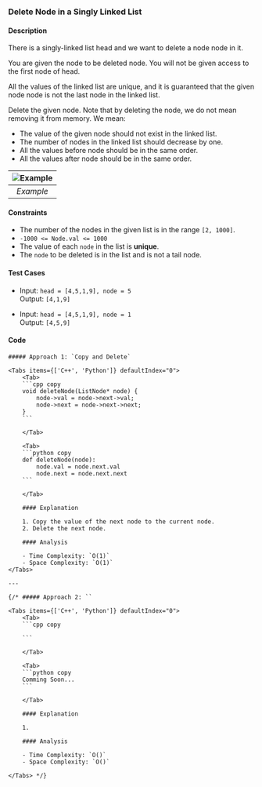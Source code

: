 
### Delete Node in a Singly Linked List

#### Description

There is a singly-linked list head and we want to delete a node node in it.

You are given the node to be deleted node. You will not be given access to the first node of head.

All the values of the linked list are unique, and it is guaranteed that the given node node is not the last node in the linked list.

Delete the given node. Note that by deleting the node, we do not mean removing it from memory. We mean:

-   The value of the given node should not exist in the linked list.
-   The number of nodes in the linked list should decrease by one.
-   All the values before node should be in the same order.
-   All the values after node should be in the same order.

| ![Example](/assets/delete_ll.jpg) |
| :-------------------------------: |
|             _Example_             |

#### Constraints

-   The number of the nodes in the given list is in the range `[2, 1000]`.
-   `-1000 <= Node.val <= 1000`
-   The value of each `node` in the list is **unique**.
-   The `node` to be deleted is in the list and is not a tail node.

#### Test Cases

-   Input: `head = [4,5,1,9], node = 5` <br />
    Output: `[4,1,9]`

-   Input: `head = [4,5,1,9], node = 1` <br />
    Output: `[4,5,9]`

#### Code

<Steps>

    ##### Approach 1: `Copy and Delete`

    <Tabs items={['C++', 'Python']} defaultIndex="0">
        <Tab>
        ```cpp copy
        void deleteNode(ListNode* node) {
            node->val = node->next->val;
            node->next = node->next->next;
        }
        ```

        </Tab>

        <Tab>
        ```python copy
        def deleteNode(node):
            node.val = node.next.val
            node.next = node.next.next
        ```

        </Tab>

        #### Explanation

        1. Copy the value of the next node to the current node.
        2. Delete the next node.

        #### Analysis

        - Time Complexity: `O(1)`
        - Space Complexity: `O(1)`
    </Tabs>

    ---

    {/* ##### Approach 2: ``

    <Tabs items={['C++', 'Python']} defaultIndex="0">
        <Tab>
        ```cpp copy

        ```

        </Tab>

        <Tab>
        ```python copy
        Comming Soon...
        ```

        </Tab>

        #### Explanation

        1.

        #### Analysis

        - Time Complexity: `O()`
        - Space Complexity: `O()`

    </Tabs> */}

</Steps>
